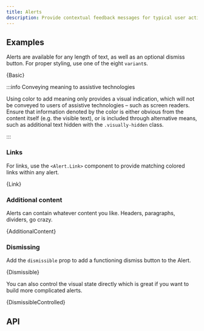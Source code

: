 ```yaml
---
title: Alerts
description: Provide contextual feedback messages for typical user actions with the handful of available and flexible alert messages.
---
```



## Examples

Alerts are available for any length of text, as well as an optional
dismiss button. For proper styling, use one of the eight `variant`s.

<CodeBlock language="jsx" live>
  {Basic}
</CodeBlock>

:::info Conveying meaning to assistive technologies

Using color to add meaning only provides a visual indication, which will not
be conveyed to users of assistive technologies – such as screen readers.
Ensure that information denoted by the color is either obvious from the
content itself (e.g. the visible text), or is included through alternative
means, such as additional text hidden with the `.visually-hidden`
class.

:::

### Links

For links, use the `<Alert.Link>` component to provide matching
colored links within any alert.

<CodeBlock language="jsx" live>
  {Link}
</CodeBlock>

### Additional content

Alerts can contain whatever content you like. Headers, paragraphs, dividers, go crazy.

<CodeBlock language="jsx" live>
  {AdditionalContent}
</CodeBlock>

### Dismissing

Add the `dismissible` prop to add a functioning dismiss
button to the Alert.

<CodeBlock language="jsx" live>
  {Dismissible}
</CodeBlock>

You can also control the visual state directly which is great if you
want to build more complicated alerts.

<CodeBlock language="jsx" live>
  {DismissibleControlled}
</CodeBlock>

## API
